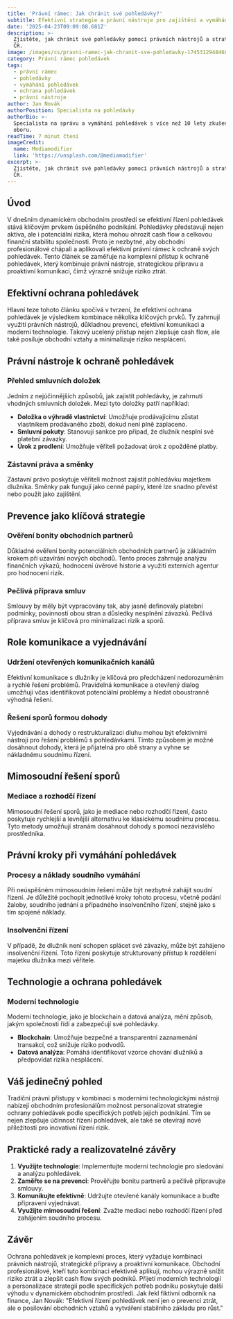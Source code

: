 ```yaml
---
title: 'Právní rámec: Jak chránit své pohledávky?'
subtitle: Efektivní strategie a právní nástroje pro zajištění a vymáhání pohledávek
date: '2025-04-23T09:09:08.681Z'
description: >-
  Zjistěte, jak chránit své pohledávky pomocí právních nástrojů a strategií v
  ČR.
image: /images/cs/pravni-ramec-jak-chranit-sve-pohledavky-1745312948468.jpg
category: Právní rámec pohledávek
tags:
  - právní rámec
  - pohledávky
  - vymáhání pohledávek
  - ochrana pohledávek
  - právní nástroje
author: Jan Novák
authorPosition: Specialista na pohledávky
authorBio: >-
  Specialista na správu a vymáhání pohledávek s více než 10 lety zkušeností v
  oboru.
readTime: 7 minut čtení
imageCredit:
  name: Mediamodifier
  link: 'https://unsplash.com/@mediamodifier'
excerpt: >-
  Zjistěte, jak chránit své pohledávky pomocí právních nástrojů a strategií v
  ČR.
---
```

## Úvod

V dnešním dynamickém obchodním prostředí se efektivní řízení pohledávek stává klíčovým prvkem úspěšného podnikání. Pohledávky představují nejen aktiva, ale i potenciální rizika, která mohou ohrozit cash flow a celkovou finanční stabilitu společnosti. Proto je nezbytné, aby obchodní profesionálové chápali a aplikovali efektivní právní rámec k ochraně svých pohledávek. Tento článek se zaměřuje na komplexní přístup k ochraně pohledávek, který kombinuje právní nástroje, strategickou přípravu a proaktivní komunikaci, čímž výrazně snižuje riziko ztrát.

## Efektivní ochrana pohledávek

Hlavní teze tohoto článku spočívá v tvrzení, že efektivní ochrana pohledávek je výsledkem kombinace několika klíčových prvků. Ty zahrnují využití právních nástrojů, důkladnou prevenci, efektivní komunikaci a moderní technologie. Takový ucelený přístup nejen zlepšuje cash flow, ale také posiluje obchodní vztahy a minimalizuje riziko nesplácení.

## Právní nástroje k ochraně pohledávek

### Přehled smluvních doložek

Jedním z nejúčinnějších způsobů, jak zajistit pohledávky, je zahrnutí vhodných smluvních doložek. Mezi tyto doložky patří například:

- **Doložka o výhradě vlastnictví**: Umožňuje prodávajícímu zůstat vlastníkem prodávaného zboží, dokud není plně zaplaceno.
- **Smluvní pokuty**: Stanovují sankce pro případ, že dlužník nesplní své platební závazky.
- **Úrok z prodlení**: Umožňuje věřiteli požadovat úrok z opožděné platby.

### Zástavní práva a směnky

Zástavní právo poskytuje věřiteli možnost zajistit pohledávku majetkem dlužníka. Směnky pak fungují jako cenné papíry, které lze snadno převést nebo použít jako zajištění.

## Prevence jako klíčová strategie

### Ověření bonity obchodních partnerů

Důkladné ověření bonity potenciálních obchodních partnerů je základním krokem při uzavírání nových obchodů. Tento proces zahrnuje analýzu finančních výkazů, hodnocení úvěrové historie a využití externích agentur pro hodnocení rizik.

### Pečlivá příprava smluv

Smlouvy by měly být vypracovány tak, aby jasně definovaly platební podmínky, povinnosti obou stran a důsledky nesplnění závazků. Pečlivá příprava smluv je klíčová pro minimalizaci rizik a sporů.

## Role komunikace a vyjednávání

### Udržení otevřených komunikačních kanálů

Efektivní komunikace s dlužníky je klíčová pro předcházení nedorozuměním a rychlé řešení problémů. Pravidelná komunikace a otevřený dialog umožňují včas identifikovat potenciální problémy a hledat oboustranně výhodná řešení.

### Řešení sporů formou dohody

Vyjednávání a dohody o restrukturalizaci dluhu mohou být efektivními nástroji pro řešení problémů s pohledávkami. Tímto způsobem je možné dosáhnout dohody, která je přijatelná pro obě strany a vyhne se nákladnému soudnímu řízení.

## Mimosoudní řešení sporů

### Mediace a rozhodčí řízení

Mimosoudní řešení sporů, jako je mediace nebo rozhodčí řízení, často poskytuje rychlejší a levnější alternativu ke klasickému soudnímu procesu. Tyto metody umožňují stranám dosáhnout dohody s pomocí nezávislého prostředníka.

## Právní kroky při vymáhání pohledávek

### Procesy a náklady soudního vymáhání

Při neúspěšném mimosoudním řešení může být nezbytné zahájit soudní řízení. Je důležité pochopit jednotlivé kroky tohoto procesu, včetně podání žaloby, soudního jednání a případného insolvenčního řízení, stejně jako s tím spojené náklady.

### Insolvenční řízení

V případě, že dlužník není schopen splácet své závazky, může být zahájeno insolvenční řízení. Toto řízení poskytuje strukturovaný přístup k rozdělení majetku dlužníka mezi věřitele.

## Technologie a ochrana pohledávek

### Moderní technologie

Moderní technologie, jako je blockchain a datová analýza, mění způsob, jakým společnosti řídí a zabezpečují své pohledávky. 

- **Blockchain**: Umožňuje bezpečné a transparentní zaznamenání transakcí, což snižuje riziko podvodů.
- **Datová analýza**: Pomáhá identifikovat vzorce chování dlužníků a předpovídat rizika nesplácení.

## Váš jedinečný pohled

Tradiční právní přístupy v kombinaci s moderními technologickými nástroji nabízejí obchodním profesionálům možnost personalizovat strategie ochrany pohledávek podle specifických potřeb jejich podnikání. Tím se nejen zlepšuje účinnost řízení pohledávek, ale také se otevírají nové příležitosti pro inovativní řízení rizik.

## Praktické rady a realizovatelné závěry

1. **Využijte technologie**: Implementujte moderní technologie pro sledování a analýzu pohledávek.
2. **Zaměřte se na prevenci**: Prověřujte bonitu partnerů a pečlivě připravujte smlouvy.
3. **Komunikujte efektivně**: Udržujte otevřené kanály komunikace a buďte připraveni vyjednávat.
4. **Využijte mimosoudní řešení**: Zvažte mediaci nebo rozhodčí řízení před zahájením soudního procesu.

## Závěr

Ochrana pohledávek je komplexní proces, který vyžaduje kombinaci právních nástrojů, strategické přípravy a proaktivní komunikace. Obchodní profesionálové, kteří tuto kombinaci efektivně aplikují, mohou výrazně snížit riziko ztrát a zlepšit cash flow svých podniků. Přijetí moderních technologií a personalizace strategií podle specifických potřeb podniku poskytuje další výhodu v dynamickém obchodním prostředí. Jak řekl fiktivní odborník na finance, Jan Novák: "Efektivní řízení pohledávek není jen o prevenci ztrát, ale o posilování obchodních vztahů a vytváření stabilního základu pro růst."
